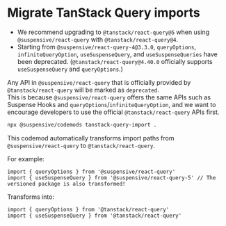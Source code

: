 
# Migrate TanStack Query imports

<Callout type='info'>

- We recommend upgrading to `@tanstack/react-query@5` when using `@suspensive/react-query` with `@tanstack/react-query@4`.
- Starting from `@suspensive/react-query-4@3.3.0`, `queryOptions`, `infiniteQueryOption`, `useSuspenseQuery`, and `useSuspenseQueries` have been deprecated. (`@tanstack/react-query@4.40.0` officially supports `useSuspenseQuery` and `queryOptions`.)

</Callout>

Any API in `@suspensive/react-query` that is officially provided by `@tanstack/react-query` will be marked as `deprecated`.  
This is because `@suspensive/react-query` offers the same APIs such as Suspense Hooks and `queryOptions`/`infiniteQueryOption`, and we want to encourage developers to use the official `@tanstack/react-query` APIs first.

```bash filename="Terminal"
npx @suspensive/codemods tanstack-query-import .
```

This codemod automatically transforms import paths from `@suspensive/react-query` to `@tanstack/react-query`.

For example:

```tsx /@suspensive/
import { queryOptions } from '@suspensive/react-query'
import { useSuspenseQuery } from '@suspensive/react-query-5' // The versioned package is also transformed!
```

Transforms into:

```tsx /@tanstack/
import { queryOptions } from '@tanstack/react-query'
import { useSuspenseQuery } from '@tanstack/react-query'
```
